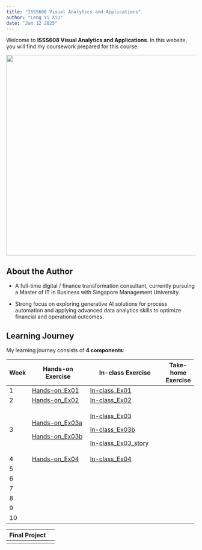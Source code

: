 ```yaml
---
title: "ISSS608 Visual Analytics and Applications"
author: "Leng Yi Xiu"
date: "Jan 12 2025"
---
```


Welcome to **ISSS608 Visual Analytics and Applications**. In this website, you will find my coursework prepared for this course.

![](images/pic.png){fig-align="center" width="532"}

## About the Author

-   A full-time digital / finance transformation consultant, currently pursuing a Master of IT in Business with Singapore Management University.

-   Strong focus on exploring generative AI solutions for process automation and applying advanced data analytics skills to optimize financial and operational outcomes.

## Learning Journey

My learning journey consists of **4 components**:

+------+--------------------------------------------------------------------------------------------------------------+------------------------------------------------------------------------------------------------------------------------------------+--------------------+
| Week | Hands-on Exercise                                                                                            | In-class Exercise                                                                                                                  | Take-home Exercise |
+======+==============================================================================================================+====================================================================================================================================+====================+
| 1    | [Hands-on_Ex01](https://isss608visualanalytics-yxleng.netlify.app/hands-on_ex/hands-on_ex01/hands-on_ex01)   | [In-class_Ex01](https://public.tableau.com/app/profile/yi.xiu.leng/viz/In-class_Ex01_17371864393520/Dashboard)                     |                    |
+------+--------------------------------------------------------------------------------------------------------------+------------------------------------------------------------------------------------------------------------------------------------+--------------------+
| 2    | [Hands-on_Ex02](https://isss608visualanalytics-yxleng.netlify.app/hands-on_ex/hands-on_ex02/hands-on_ex02)   | [In-class_Ex02](https://public.tableau.com/app/profile/yi.xiu.leng/viz/In-class_Ex02_17378027610090/Dashboard2)                    |                    |
+------+--------------------------------------------------------------------------------------------------------------+------------------------------------------------------------------------------------------------------------------------------------+--------------------+
| 3    | [Hands-on_Ex03a](https://isss608visualanalytics-yxleng.netlify.app/hands-on_ex/hands-on_ex03/hands-on_ex03)  | [In-class_Ex03](https://public.tableau.com/app/profile/yi.xiu.leng/viz/In-class_Ex03_17383895770530/Dashboard3)                    |                    |
|      |                                                                                                              |                                                                                                                                    |                    |
|      | [Hands-on_Ex03b](https://isss608visualanalytics-yxleng.netlify.app/hands-on_ex/hands-on_ex03/hands-on_ex03b) | [In-class_Ex03b](https://public.tableau.com/app/profile/yi.xiu.leng/viz/In-class_Ex03b_17383925691900/SalesvsProfitbymonthandyear) |                    |
|      |                                                                                                              |                                                                                                                                    |                    |
|      |                                                                                                              | [In-class_Ex03_story](https://public.tableau.com/app/profile/yi.xiu.leng/viz/In-class_Ex03_story_17383934368820/Storyboard)        |                    |
+------+--------------------------------------------------------------------------------------------------------------+------------------------------------------------------------------------------------------------------------------------------------+--------------------+
| 4    | [Hands-on_Ex04](https://isss608visualanalytics-yxleng.netlify.app/hands-on_ex/hands-on_ex04/hands-on_ex04)   | [In-class_Ex04](https://isss608visualanalytics-yxleng.netlify.app/in-class_ex/in-class_ex04/in-class_ex04)                         |                    |
+------+--------------------------------------------------------------------------------------------------------------+------------------------------------------------------------------------------------------------------------------------------------+--------------------+
| 5    |                                                                                                              |                                                                                                                                    |                    |
+------+--------------------------------------------------------------------------------------------------------------+------------------------------------------------------------------------------------------------------------------------------------+--------------------+
| 6    |                                                                                                              |                                                                                                                                    |                    |
+------+--------------------------------------------------------------------------------------------------------------+------------------------------------------------------------------------------------------------------------------------------------+--------------------+
| 7    |                                                                                                              |                                                                                                                                    |                    |
+------+--------------------------------------------------------------------------------------------------------------+------------------------------------------------------------------------------------------------------------------------------------+--------------------+
| 8    |                                                                                                              |                                                                                                                                    |                    |
+------+--------------------------------------------------------------------------------------------------------------+------------------------------------------------------------------------------------------------------------------------------------+--------------------+
| 9    |                                                                                                              |                                                                                                                                    |                    |
+------+--------------------------------------------------------------------------------------------------------------+------------------------------------------------------------------------------------------------------------------------------------+--------------------+
| 10   |                                                                                                              |                                                                                                                                    |                    |
+------+--------------------------------------------------------------------------------------------------------------+------------------------------------------------------------------------------------------------------------------------------------+--------------------+

| Final Project |     |
|---------------|-----|
|               |     |
